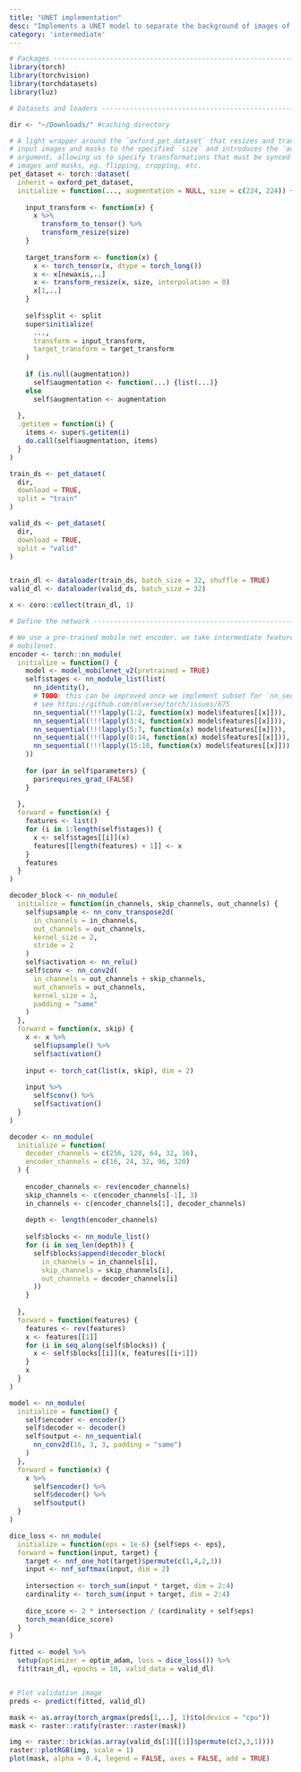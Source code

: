 ```yaml
---
title: "UNET implementation"
desc: "Implements a UNET model to separate the background of images of cats and dogs."
category: 'intermediate'
---
```


```r
# Packages ----------------------------------------------------------------
library(torch)
library(torchvision)
library(torchdatasets)
library(luz)

# Datasets and loaders ----------------------------------------------------

dir <- "~/Downloads/" #caching directory

# A light wrapper around the `oxford_pet_dataset` that resizes and transforms 
# input images and masks to the specified `size` and introduces the `augmentation`
# argument, allowing us to specify transformations that must be synced between 
# images and masks, eg. flipping, cropping, etc.
pet_dataset <- torch::dataset(
  inherit = oxford_pet_dataset,
  initialize = function(..., augmentation = NULL, size = c(224, 224)) {
    
    input_transform <- function(x) {
      x %>% 
        transform_to_tensor() %>% 
        transform_resize(size)
    }
    
    target_transform <- function(x) {
      x <- torch_tensor(x, dtype = torch_long())
      x <- x[newaxis,..]
      x <- transform_resize(x, size, interpolation = 0)
      x[1,..]
    }
    
    self$split <- split
    super$initialize(
      ..., 
      transform = input_transform,
      target_transform = target_transform
    )
    
    if (is.null(augmentation))
      self$augmentation <- function(...) {list(...)}
    else
      self$augmentation <- augmentation
    
  },
  .getitem = function(i) {
    items <- super$.getitem(i)  
    do.call(self$augmentation, items)
  }
)

train_ds <- pet_dataset(
  dir,
  download = TRUE,
  split = "train"
)

valid_ds <- pet_dataset(
  dir,
  download = TRUE,
  split = "valid"
)


train_dl <- dataloader(train_ds, batch_size = 32, shuffle = TRUE)
valid_dl <- dataloader(valid_ds, batch_size = 32)

x <- coro::collect(train_dl, 1)

# Define the network ------------------------------------------------------

# We use a pre-trained mobile net encoder. we take intermediate features of
# mobilenet.
encoder <- torch::nn_module(
  initialize = function() {
    model <- model_mobilenet_v2(pretrained = TRUE)
    self$stages <- nn_module_list(list(
      nn_identity(),
      # TODO: this can be improved once we implement subset for `nn_sequential`
      # see https://github.com/mlverse/torch/issues/675
      nn_sequential(!!!lapply(1:2, function(x) model$features[[x]])),
      nn_sequential(!!!lapply(3:4, function(x) model$features[[x]])),
      nn_sequential(!!!lapply(5:7, function(x) model$features[[x]])),
      nn_sequential(!!!lapply(8:14, function(x) model$features[[x]])),
      nn_sequential(!!!lapply(15:18, function(x) model$features[[x]]))
    ))
    
    for (par in self$parameters) {
      par$requires_grad_(FALSE)
    }
    
  },
  forward = function(x) {
    features <- list()
    for (i in 1:length(self$stages)) {
      x <- self$stages[[i]](x)
      features[[length(features) + 1]] <- x
    }
    features
  }
)

decoder_block <- nn_module(
  initialize = function(in_channels, skip_channels, out_channels) {
    self$upsample <- nn_conv_transpose2d(
      in_channels = in_channels, 
      out_channels = out_channels,
      kernel_size = 2,
      stride = 2
    )
    self$activation <- nn_relu()
    self$conv <- nn_conv2d(
      in_channels = out_channels + skip_channels, 
      out_channels = out_channels,
      kernel_size = 3,
      padding = "same"
    )
  },
  forward = function(x, skip) {
    x <- x %>% 
      self$upsample() %>% 
      self$activation()
    
    input <- torch_cat(list(x, skip), dim = 2)
    
    input %>% 
      self$conv() %>% 
      self$activation()
  }
)

decoder <- nn_module(
  initialize = function(
    decoder_channels = c(256, 128, 64, 32, 16),
    encoder_channels = c(16, 24, 32, 96, 320)
  ) {
    
    encoder_channels <- rev(encoder_channels)
    skip_channels <- c(encoder_channels[-1], 3)
    in_channels <- c(encoder_channels[1], decoder_channels)
    
    depth <- length(encoder_channels)
    
    self$blocks <- nn_module_list()
    for (i in seq_len(depth)) {
      self$blocks$append(decoder_block(
        in_channels = in_channels[i],
        skip_channels = skip_channels[i],
        out_channels = decoder_channels[i]
      ))
    }
    
  },
  forward = function(features) {
    features <- rev(features)
    x <- features[[1]]
    for (i in seq_along(self$blocks)) {
      x <- self$blocks[[i]](x, features[[i+1]])
    }
    x
  }
)

model <- nn_module(
  initialize = function() {
    self$encoder <- encoder()
    self$decoder <- decoder()
    self$output <- nn_sequential(
      nn_conv2d(16, 3, 3, padding = "same")
    )
  },
  forward = function(x) {
    x %>% 
      self$encoder() %>% 
      self$decoder() %>% 
      self$output()
  }
)

dice_loss <- nn_module(
  initialize = function(eps = 1e-6) {self$eps <- eps},
  forward = function(input, target) {
    target <- nnf_one_hot(target)$permute(c(1,4,2,3))
    input <- nnf_softmax(input, dim = 2)
    
    intersection <- torch_sum(input * target, dim = 2:4)
    cardinality <- torch_sum(input + target, dim = 2:4)
    
    dice_score <- 2 * intersection / (cardinality + self$eps)
    torch_mean(dice_score)
  }
)

fitted <- model %>%
  setup(optimizer = optim_adam, loss = dice_loss()) %>%
  fit(train_dl, epochs = 10, valid_data = valid_dl)


# Plot validation image
preds <- predict(fitted, valid_dl)

mask <- as.array(torch_argmax(preds[1,..], 1)$to(device = "cpu"))
mask <- raster::ratify(raster::raster(mask))

img <- raster::brick(as.array(valid_ds[1][[1]]$permute(c(2,3,1))))
raster::plotRGB(img, scale = 1)
plot(mask, alpha = 0.4, legend = FALSE, axes = FALSE, add = TRUE)
```

